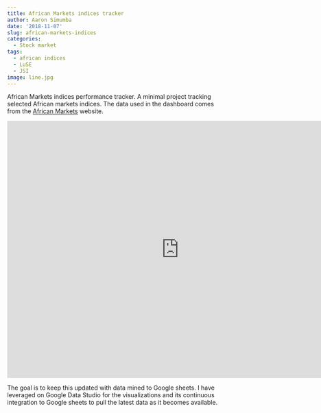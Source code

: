```yaml
---
title: African Markets indices tracker
author: Aaron Simumba
date: '2018-11-07'
slug: african-markets-indices
categories:
  - Stock market
tags:
  - african indices
  - LuSE
  - JSI
image: line.jpg
---
```



African Markets indices performance tracker.
A minimal project tracking selected African markets indices. The data used in the dashboard comes from the [African Markets](https://www.african-markets.com/en/) website.


<iframe width="800" height="600" src="https://datastudio.google.com/embed/reporting/1EkIf3HbqrihSiUbMU27YrZODYGk6n61f/page/Afub" frameborder="0" style="border:0" allowfullscreen  allowtransparency></iframe>

The goal is to keep this updated with data mined to Google sheets. I have leveraged on Google Data Studio for the visualizations and its continuous integration to Google sheets to pull the latest data as it becomes available.
